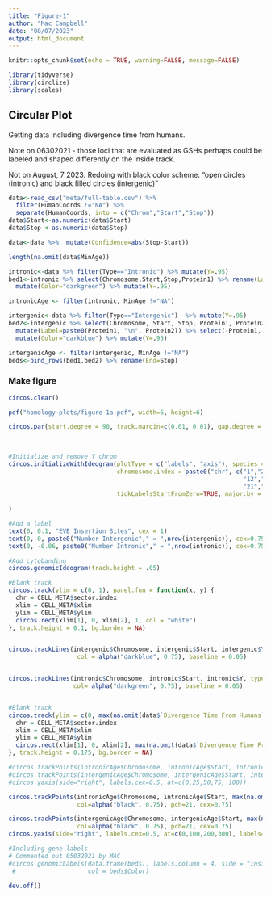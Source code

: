 ```yaml
---
title: "Figure-1"
author: "Mac Campbell"
date: "08/07/2023"
output: html_document
---
```


```r
knitr::opts_chunk$set(echo = TRUE, warning=FALSE, message=FALSE)
```

```r
library(tidyverse)
library(circlize)
library(scales)
```

## Circular Plot

Getting data including divergence time from humans.    

Note on 06302021 - those loci that are evaluated as GSHs perhaps could be labeled and shaped differently on the inside track.

Not on August, 7 2023. Redoing with black color scheme.  "open circles (intronic) and black filled circles (intergenic)"   

```r
data<-read_csv("meta/full-table.csv") %>% 
  filter(HumanCoords !="NA") %>%
  separate(HumanCoords, into = c("Chrom","Start","Stop")) 
data$Start<-as.numeric(data$Start)
data$Stop <-as.numeric(data$Stop)

data<-data %>%  mutate(Confidence=abs(Stop-Start))

length(na.omit(data$MinAge))
```

```r
intronic<-data %>% filter(Type=="Intronic") %>% mutate(Y=.95)
bed1<-intronic %>% select(Chromosome,Start,Stop,Protein1) %>% rename(Label=Protein1) %>%
  mutate(Color="darkgreen") %>% mutate(Y=.95)

intronicAge <- filter(intronic, MinAge !="NA")

intergenic<-data %>% filter(Type=="Intergenic")  %>% mutate(Y=.95)
bed2<-intergenic %>% select(Chromosome, Start, Stop, Protein1, Protein2) %>%
  mutate(Label=paste0(Protein1, "\n", Protein2)) %>% select(-Protein1, -Protein2) %>%
  mutate(Color="darkblue") %>% mutate(Y=.95)

intergenicAge <- filter(intergenic, MinAge !="NA")
beds<-bind_rows(bed1,bed2) %>% rename(End=Stop)
```

### Make figure
```r
circos.clear()

pdf("homology-plots/figure-1a.pdf", width=6, height=6)

circos.par(start.degree = 90, track.margin=c(0.01, 0.01), gap.degree = c(1,1,1,1,1,1,1,1,1,1,
                                                                         1,1,1,1,1,1,1,1,1,1,
                                                                         1,1,9) )

#Initialize and remove Y chrom
circos.initializeWithIdeogram(plotType = c("labels", "axis"), species = "hg38",
                              chromosome.index = paste0("chr", c("1","2","3","4","5","6","7","8","9","10","11",
                                                                 "12","13","14","15","16","17","18","19","20",
                                                                 "21","22","X")),
                              tickLabelsStartFromZero=TRUE, major.by = 100000000
                              
)

#Add a label
text(0, 0.1, "EVE Insertion Sites", cex = 1)
text(0, 0, paste0("Number Intergenic"," = ",nrow(intergenic)), cex=0.75, col="darkblue")
text(0, -0.06, paste0("Number Intronic"," = ",nrow(intronic)), cex=0.75, col="darkgreen")

#Add cytobanding
circos.genomicIdeogram(track.height = .05)

#Blank track
circos.track(ylim = c(0, 1), panel.fun = function(x, y) {
  chr = CELL_META$sector.index
  xlim = CELL_META$xlim
  ylim = CELL_META$ylim
  circos.rect(xlim[1], 0, xlim[2], 1, col = "white")
}, track.height = 0.1, bg.border = NA)


circos.trackLines(intergenic$Chromosome, intergenic$Start, intergenic$Y, type="h", lwd=2,
                   col = alpha("darkblue", 0.75), baseline = 0.05)


circos.trackLines(intronic$Chromosome, intronic$Start, intronic$Y, type="h", lwd=2,
                  col= alpha("darkgreen", 0.75), baseline = 0.05)


#Blank track
circos.track(ylim = c(0, max(na.omit(data$`Divergence Time From Humans`))), panel.fun = function(x, y) {
  chr = CELL_META$sector.index
  xlim = CELL_META$xlim
  ylim = CELL_META$ylim
  circos.rect(xlim[1], 0, xlim[2], max(na.omit(data$`Divergence Time From Humans`)), col = "white")
}, track.height = 0.175, bg.border = NA)

#circos.trackPoints(intronicAge$Chromosome, intronicAge$Start, intronicAge$Age, col="darkgreen", pch=16, cex=0.5)
#circos.trackPoints(intergenicAge$Chromosome, intergenicAge$Start, intergenicAge$Age, col="darkblue", pch=16, cex=0.5)
#circos.yaxis(side="right", labels.cex=0.5, at=c(0,25,50,75, 100))

circos.trackPoints(intronicAge$Chromosome, intronicAge$Start, max(na.omit(data$`Divergence Time From Humans`))-intronicAge$`Divergence Time From Humans`, bg=alpha("white", 0.75),
                   col=alpha("black", 0.75), pch=21, cex=0.75)

circos.trackPoints(intergenicAge$Chromosome, intergenicAge$Start, max(na.omit(data$`Divergence Time From Humans`))-intergenicAge$`Divergence Time From Humans`, bg=alpha("black", 0.75),
                   col=alpha("black", 0.75), pch=21, cex=0.75)
circos.yaxis(side="right", labels.cex=0.5, at=c(0,100,200,300), labels=c(300,200,100,0))

#Including gene labels
# Commented out 05032021 by MAC
#circos.genomicLabels(data.frame(beds), labels.column = 4, side = "inside", cex = 0.3,
 #                    col = beds$Color)

dev.off()
```

